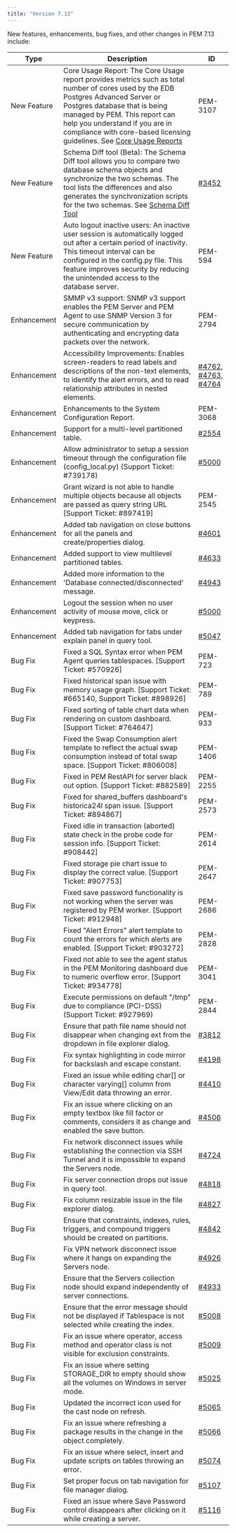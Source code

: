 ```yaml
---
title: "Version 7.13"
---
```


New features, enhancements, bug fixes, and other changes in PEM 7.13 include:

| Type        | Description |  ID  |
|-------------|-------------| ---- |
| New Feature | Core Usage Report: The Core Usage report provides metrics such as total number of cores used by the EDB Postgres Advanced Server or Postgres database that is being managed by PEM. This report can help you understand if you are in compliance with core-based licensing guidelines. See [Core Usage Reports](../pem_ent_feat/11_reports) | PEM-3107 |
| New Feature | Schema Diff tool (Beta): The Schema Diff tool allows you to compare two database schema objects and synchronize the two schemas. The tool lists the differences and also generates the synchronization scripts for the two schemas. See [Schema Diff Tool](../pem_ent_feat/03_pem_schema_diff_tool)                                                   | [#3452](https://redmine.postgresql.org/issues/3452) |
| New Feature | Auto logout inactive users: An inactive user session is automatically logged out after a certain period of inactivity. This timeout interval can be configured in the config.py file. This feature improves security by reducing the unintended access to the database server.         | PEM-594 |
| Enhancement | SMMP v3 support: SNMP v3 support enables the PEM Server and PEM Agent to use SNMP Version 3 for secure communication by authenticating and encrypting data packets over the network.   | PEM-2794 |
| Enhancement | Accessibility Improvements: Enables screen-readers to read labels and descriptions of the non-text elements, to identify the alert errors, and to read relationship attributes in nested elements.  | [#4762](https://redmine.postgresql.org/issues/4762), [#4763](https://redmine.postgresql.org/issues/4763), [#4764](https://redmine.postgresql.org/issues/4764) |
| Enhancement | Enhancements to the System Configuration Report.        | PEM-3068 |
| Enhancement | Support for a multi-level partitioned table.         | [#2554](https://redmine.postgresql.org/issues/2554) |
| Enhancement     | Allow administrator to setup a session timeout through the configuration file (config_local.py) (Support Ticket: #739178)  | [#5000](https://redmine.postgresql.org/issues/5000) |   
| Enhancement     | Grant wizard is not able to handle multiple objects because all objects are passed as query string URL [Support Ticket: #897419]         | PEM-2545 |
| Enhancement     | Added tab navigation on close buttons for all the panels and create/properties dialog.        | [#4601](https://redmine.postgresql.org/issues/4601) |
| Enhancement      | Added support to view multilevel partitioned tables.    | [#4633](https://redmine.postgresql.org/issues/4633) |
| Enhancement      | Added more information to the 'Database connected/disconnected' message.      | [#4943](https://redmine.postgresql.org/issues/4943) |
| Enhancement      | Logout the session when no user activity of mouse move, click or keypress.        | [#5000](https://redmine.postgresql.org/issues/5000) |
| Enhancement     | Added tab navigation for tabs under explain panel in query tool.     | [#5047](https://redmine.postgresql.org/issues/5047) |
| Bug Fix     | Fixed a SQL Syntax error when PEM Agent queries tablespaces. [Support Ticket: #570926]      | PEM-723 |
| Bug Fix     | Fixed historical span issue with memory usage graph. [Support Ticket: #665140, Support Ticket: #898926]      | PEM-789 |
| Bug Fix     | Fixed sorting of table chart data when rendering on custom dashboard. [Support Ticket: #764647]     | PEM-933 |
| Bug Fix     | Fixed the Swap Consumption alert template to reflect the actual swap consumption instead of total swap space. [Support Ticket: #806008]    | PEM-1406 |
| Bug Fix     | Fixed in PEM RestAPI for server black out option. [Support Ticket: #882589]     | PEM-2255 |
| Bug Fix     | Fixed for shared_buffers dashboard's historica24l span issue. [Support Ticket: #894867]       | PEM-2573 |
| Bug Fix     | Fixed idle in transaction (aborted) state check in the probe code for session info. [Support Ticket: #908442]  | PEM-2614 |
| Bug Fix     | Fixed storage pie chart issue to display the correct value. [Support Ticket: #907753]    | PEM-2647 | 
| Bug Fix     | Fixed save password functionality is not working when the server was registered by PEM worker. [Support Ticket: #912948]   | PEM-2686 |
| Bug Fix     | Fixed "Alert Errors" alert template to count the errors for which alerts are enabled.  [Support Ticket: #903272]    | PEM-2828 |
| Bug Fix     | Fixed not able to see the agent status in the PEM Monitoring dashboard due to numeric overflow error. [Support Ticket: #934778]     | PEM-3041 |
| Bug Fix     | Execute permissions on default "/tmp" due to compliance (PCI-DSS) (Support Ticket: #927969)       | PEM-2844 |
| Bug Fix     | Ensure that path file name should not disappear when changing ext from the dropdown in file explorer dialog.     | [#3812](https://redmine.postgresql.org/issues/3812) |
| Bug Fix     | Fix syntax highlighting in code mirror for backslash and escape constant.    | [#4198](https://redmine.postgresql.org/issues/4198) |
| Bug Fix     | Fixed an issue while editing char[] or character varying[] column from View/Edit data throwing an error.  | [#4410](https://redmine.postgresql.org/issues/4410) |
| Bug Fix     | Fix an issue where clicking on an empty textbox like fill factor or comments, considers it as change and enabled the save button.      | [#4506](https://redmine.postgresql.org/issues/4506) |
| Bug Fix     | Fix network disconnect issues while establishing the connection via SSH Tunnel and it is impossible to expand the Servers node.     | [#4724](https://redmine.postgresql.org/issues/4724) |
| Bug Fix     | Fix server connection drops out issue in query tool.  | [#4818](https://redmine.postgresql.org/issues/4818) |
| Bug Fix     | Fix column resizable issue in the file explorer dialog.       | [#4827](https://redmine.postgresql.org/issues/4827) |
| Bug Fix     | Ensure that constraints, indexes, rules, triggers, and compound triggers should be created on partitions.     | [#4842](https://redmine.postgresql.org/issues/4842) |
| Bug Fix     | Fix VPN network disconnect issue where it hangs on expanding the Servers node.       | [#4926](https://redmine.postgresql.org/issues/4926) |
| Bug Fix     | Ensure that the Servers collection node should expand independently of server connections.    | [#4933](https://redmine.postgresql.org/issues/4933) |
| Bug Fix     | Ensure that the error message should not be displayed if Tablespace is not selected while creating the index.          | [#5008](https://redmine.postgresql.org/issues/5008) |
| Bug Fix     | Fix an issue where operator, access method and operator class is not visible for exclusion constraints.          | [#5009](https://redmine.postgresql.org/issues/5009) |
| Bug Fix     | Fix an issue where setting STORAGE_DIR to empty should show all the volumes on Windows in server mode.       | [#5025](https://redmine.postgresql.org/issues/5025) |
| Bug Fix     | Updated the incorrect icon used for the cast node on refresh.     | [#5065](https://redmine.postgresql.org/issues/5065) |
| Bug Fix     | Fix an issue where refreshing a package results in the change in the object completely.        | [#5066](https://redmine.postgresql.org/issues/5066) |
| Bug Fix     | Fix an issue where select, insert and update scripts on tables throwing an error.     | [#5074](https://redmine.postgresql.org/issues/5074) |
| Bug Fix     | Set proper focus on tab navigation for file manager dialog.   | [#5107](https://redmine.postgresql.org/issues/5107) |
| Bug Fix     | Fixed an issue where Save Password control disappears after clicking on it while creating a server.       | [#5116](https://redmine.postgresql.org/issues/5116) |
